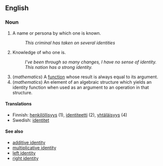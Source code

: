 ==English==

===Noun===

# A name or persona by which one is known.
#: ''This criminal has taken on several identities''
# Knowledge of who one is.
#: ''I've been through so many changes, I have no sense of identity.''
#: ''This nation has a strong identity.''
#(''mathematics'') A [[function]] whose result is always equal to its argument.
#(''mathematics'') An element of an algebraic structure which yields an identity function when used as an argument to an operation in that structure.

====Translations====

*Finnish: [[henkilöllisyys]] (1), [[identiteetti]] (2), [[yhtäläisyys]] (4)
*Swedish: [[identitet]] 

====See also====
*[[additive identity]]
*[[multiplicative identity]]
*[[left identity]]
*[[right identity]]